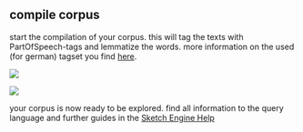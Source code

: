 ## compile corpus
start the compilation of your corpus. this will tag the texts with PartOfSpeech-tags and lemmatize the words. more information on the used (for german) tagset you find [here][16-1].

![][16-image-1]

![][16-image-2]

your corpus is now ready to be explored. find all information to the query language and further guides in the [Sketch Engine Help][16-2] 

[16-1]:	https://www.sketchengine.eu/German-rftagger-part-of-speech-tagset/
[16-2]:	https://www.sketchengine.eu/German-rftagger-part-of-speech-tagset/

[16-image-1]:	https://ada-sub.dh-index.org/school/api/png/ses-overview/mdb-01-009.png
[16-image-2]:	https://ada-sub.dh-index.org/school/api/png/ses-overview/mdb-01-010.png
